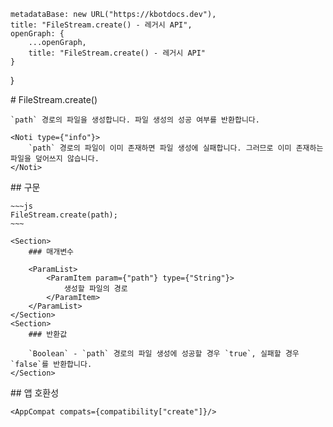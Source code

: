 
    metadataBase: new URL("https://kbotdocs.dev"),
    title: "FileStream.create() - 레거시 API",
    openGraph: {
        ...openGraph,
        title: "FileStream.create() - 레거시 API"
    }
}

<Section>
    # FileStream.create()

    `path` 경로의 파일을 생성합니다. 파일 생성의 성공 여부를 반환합니다.

    <Noti type={"info"}>
        `path` 경로의 파일이 이미 존재하면 파일 생성에 실패합니다. 그러므로 이미 존재하는 파일을 덮어쓰지 않습니다.
    </Noti>
</Section>
<Section>
    ## 구문

    ~~~js
    FileStream.create(path);
    ~~~

    <Section>
        ### 매개변수

        <ParamList>
            <ParamItem param={"path"} type={"String"}>
                생성할 파일의 경로
            </ParamItem>
        </ParamList>
    </Section>
    <Section>
        ### 반환값

        `Boolean` - `path` 경로의 파일 생성에 성공할 경우 `true`, 실패할 경우 `false`를 반환합니다.
    </Section>
</Section>
<Section>
    ## 앱 호환성

    <AppCompat compats={compatibility["create"]}/>
</Section>